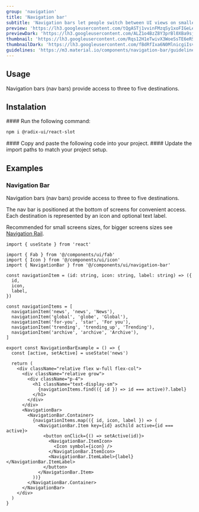 ```yaml
---
group: 'navigation'
title: 'Navigation bar'
subtitle: 'Navigation bars let people switch between UI views on smaller devices'
preview: 'https://lh3.googleusercontent.com/tQgASTj1vvinFMzqSy1xoFIGeLelBpeu1oSMZ2iGSk9_taWdO-SCbsW0xdgoOAghDrWUrqQP6B1p6wtzu661zA4iME7zRMnudcov0y4xYYJSWRDiUUQ=s0'
previewDark: 'https://lh3.googleusercontent.com/ALZ1o4BzZ8Y3prBl0XBa9sj5Lv-Aike3pKpIMVAyNnCYxgAb-jICNp-woQV1wcZ5FPJfuIJ6D4OeteOPDNd7LVjPUGu3_7yDAzWmFcQFLFvvyxj9Bg=s0'
thumbnail: 'https://lh3.googleusercontent.com/Rqs12H1eTwivX3WoeSsTE6eRSv-W4ozbJtUTqpYjMci-pEQ4q_iqJVx4JqIJR608nvpm2knI_z-mK_eGphCAEAyXXnpm7PYFE8-2SDx4jEpCfKqMAg=w2400'
thumbnailDark: 'https://lh3.googleusercontent.com/fBdRfIxa6N0MlnicgiIsvf9NDeoFhrjDnyya2AS1VKDJGZJwGWofl9O2LzSLcjUUKzEU1rTm__6JmI0JKHMlMHx4evfFILT5X37xbXyTH8tyv9tIbrE=w2400'
guidelines: 'https://m3.material.io/components/navigation-bar/guidelines'
---
```



## Usage

Navigation bars (nav bars) provide access to three to five destinations.

## Instalation

<Steps>

<Step>
#### Run the following command:

```bash
npm i @radix-ui/react-slot
```

</Step>

<Step>
  #### Copy and paste the following code into your project.
  <ComponentSource name="navigation-bar" />
</Step>

<Step>
#### Update the import paths to match your project setup.

</Step>

</Steps>

## Examples

### Navigation Bar

Navigation bars (nav bars) provide access to three to five destinations.

The nav bar is positioned at the bottom of screens for convenient access. Each destination is represented by an icon and optional text label.

Recommended for small screens sizes, for bigger screens sizes see [Navigation Rail](/components/navigation-rail).

<ComponentContainer>
  <NavigationBarExample slot='preview' client:visible/>

```tsx
import { useState } from 'react'

import { Fab } from '@/components/ui/fab'
import { Icon } from '@/components/ui/icon'
import { NavigationBar } from '@/components/ui/navigation-bar'

const navigationItem = (id: string, icon: string, label: string) => ({
  id,
  icon,
  label,
})

const navigationItems = [
  navigationItem('news', 'news', 'News'),
  navigationItem('global', 'globe', 'Global'),
  navigationItem('for-you', 'star', 'For you'),
  navigationItem('trending', 'trending_up', 'Trending'),
  navigationItem('archive', 'archive', 'Archive'),
]

export const NavigationBarExample = () => {
  const [active, setActive] = useState('news')

  return (
    <div className="relative flex w-full flex-col">
      <div className="relative grow">
        <div className="p-4">
          <h1 className="text-display-sm">
            {navigationItems.find(({ id }) => id === active)?.label}
          </h1>
        </div>
      </div>
      <NavigationBar>
        <NavigationBar.Container>
          {navigationItems.map(({ id, icon, label }) => (
            <NavigationBar.Item key={id} asChild active={id === active}>
              <button onClick={() => setActive(id)}>
                <NavigationBar.ItemIcon>
                  <Icon symbol={icon} />
                </NavigationBar.ItemIcon>
                <NavigationBar.ItemLabel>{label}</NavigationBar.ItemLabel>
              </button>
            </NavigationBar.Item>
          ))}
        </NavigationBar.Container>
      </NavigationBar>
    </div>
  )
}
```

</ComponentContainer>
